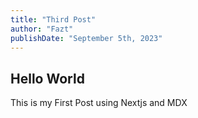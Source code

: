 ---
title: "Third Post"
author: "Fazt"
publishDate: "September 5th, 2023"
---

## Hello World

This is my First Post using Nextjs and MDX